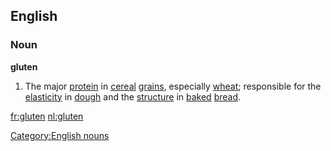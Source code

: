 ==English==
===Noun===
{{wikipedia}}
'''gluten'''
#The major [[protein]] in [[cereal]] [[grain]]s, especially [[wheat]]; responsible for the [[elasticity]] in [[dough]] and the [[structure]] in [[baked]] [[bread]].
[[Category:English nouns]]

[[fr:gluten]]
[[nl:gluten]]